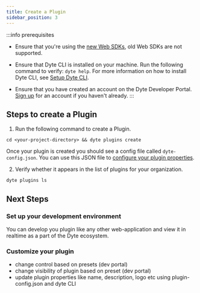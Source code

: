 ```yaml
---
title: Create a Plugin
sidebar_position: 3
---
```


:::info prerequisites

- Ensure that you're using the [new Web SDKs](/react-ui-kit), old Web SDKs are
  not supported.

- Ensure that Dyte CLI is installed on your machine. Run the following command
  to verify: `dyte help`. For more information on how to install Dyte CLI, see
  [Setup Dyte CLI](https://docs.dyte.io/cli).

- Ensure that you have created an account on the Dyte Developer Portal.
  [Sign up](https://dev.dyte.io) for an account if you haven't already. :::

## Steps to create a Plugin

1. Run the following command to create a Plugin.

```shell
cd <your-project-directory> && dyte plugins create
```

Once your plugin is created you should see a config file called
`dyte-config.json`. You can use this JSON file to
[configure your plugin properties](https://docs.dyte.io/plugin-sdk/setup/customize).

2. Verify whether it appears in the list of plugins for your organization.

```shell
dyte plugins ls
```

## Next Steps

### Set up your development environment

You can develop you plugin like any other web-application and view it in
realtime as a part of the Dyte ecosystem.

### Customize your plugin

- change control based on presets (dev portal)
- change visibility of plugin based on preset (dev portal)
- update plugin properties like name, description, logo etc using
  plugin-config.json and dyte CLI
